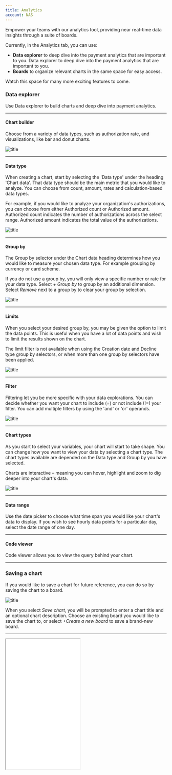 ```yaml
--- 
title: Analytics
account: NAS
---
```


Empower your teams with our analytics tool, providing near real-time data insights through a suite of boards.

Currently, in the Analytics tab, you can use:

- **Data explorer** to deep dive into the payment analytics that are important to you. Data explorer to deep dive into the payment analytics that are important to you.
- **Boards** to organize relevant charts in the same space for easy access.

Watch this space for many more exciting features to come.

### Data explorer

Use Data explorer to build charts and deep dive into payment analytics.

---

#### Chart builder

Choose from a variety of data types, such as authorization rate, and visualizations, like bar and donut charts.

![title](/NAS/Dashboard/Analytics/chart_builder.png)

---

#### Data type

When creating a chart, start by selecting the 'Data type' under the heading 'Chart data'. That data type should be the main metric that you would like to analyze. You can choose from count, amount, rates and calculation-based data types.

For example, if you would like to analyze your organization's authorizations, you can choose from either Authorized count or Authorized amount. Authorized count indicates the number of authorizations across the select range. Authorized amount indicates the total value of the authorizations.

![title](/NAS/Dashboard/Analytics/chart_data_type.png)

---

#### Group by

The Group by selector under the Chart data heading determines how you would like to measure your chosen data type. For example grouping by currency or card scheme.

If you do not use a group by, you will only view a specific number or rate for your data type. Select *+ Group by* to group by an additional dimension. Select *Remove* next to a group by to clear your group by selection. 

![title](/NAS/Dashboard/Analytics/chart_group_by.png)

---

#### Limits

When you select your desired group by, you may be given the option to limit the data points. This is useful when you have a lot of data points and wish to limit the results shown on the chart.

<TipBox variant='note'>

The limit filter is not available when using the Creation date and Decline type group by selectors, or when more than one group by selectors have been applied.

</TipBox>

![title](/NAS/Dashboard/Analytics/chart_limits.png)

---

#### Filter

Filtering let you be more specific with your data explorations. You can decide whether you want your chart to include (=) or not include (!=) your filter. You can add multiple filters by using the 'and' or 'or' operands.

![title](/NAS/Dashboard/Analytics/filter_charts.png)

---

#### Chart types

As you start to select your variables, your chart will start to take shape. You can change how you want to view your data by selecting a chart type. The chart types available are depended on the Data type and Group by you have selected.

Charts are interactive – meaning you can hover, highlight and zoom to dig deeper into your chart's data.

![title](/NAS/Dashboard/Analytics/chart_types.png)

---

#### Data range

Use the date picker to choose what time span you would like your chart's data to display. If you wish to see hourly data points for a particular day, select the date range of one day.

---

#### Code viewer

Code viewer allows you to view the query behind your chart.

---

### Saving a chart

If you would like to save a chart for future reference, you can do so by saving the chart to a board.

![title](/NAS/Dashboard/Analytics/saving_chart.png)

When you select *Save chart*, you will be prompted to enter a chart title and an optional chart description. Choose an existing board you would like to save the chart to, or select _+Create a new board_ to save a brand-new board.

---

<Box horizontal="sm" align="center">
  <Iframe
    src="/docs/four/NAS/Dashboard/Analytics/save_chart_example.png"
    height='405'
    width='231'
  />
</Box>

---

### Boards

Boards are used to organize relevant charts in the same space for easy access. Create multiple boards to organize your charts and keep track of the metrics most important to you and your team members.

---

#### My boards and shared boards

Boards can either be private for only you to see in your 'My boards' list, or shared for other members in your organization to view. This is set when you first create your board, but can also be changed at any time from your board's settings. When you make a board shared, the board will be available to access for users from within your entity.

<TipBox>

Making boards shared is a useful way to ensure that work is not duplicated across your team by letting other users have access to your board.

</TipBox>

---

#### Preset boards

The Preset boards tab displays a list of example boards created by [Checkout.com](https://www.checkout.com/), available to all users. Use these preset boards as inspiration to create your own, or to provide quick insight into your payments data without having to create a board yourself.

---

#### Create new board

You can create a new board by either selecting a template or a blank board from the boards page. A board template is a board containing pre-made charts. After selecting a template, as with a blank board, you will then be able to adjust the board as you wish by editing, adding or deleting charts. A template provides a great starting point to create a board to suit your analytics needs.

![title](/NAS/Dashboard/Analytics/create_new_board.png)

You must enter a board title and decide whether you want your board to be shared or private before saving. These settings can be edited at any time in your board settings.

<Box horizontal="sm" align="center">
  <Iframe
    src="/docs/four/NAS/Dashboard/Analytics/create_new_board_example.png"
    height='400'
    width='271'
  />
</Box>

---

#### Add widgets to your boards

When you have created a new board, you will need to add charts to start analyzing payments data.

![title](/NAS/Dashboard/Analytics/add_widgets.png)

---

##### Add a chart

Adding a chart to your board can be done in two ways:

1. After creating a chart in *Data explorer* and selecting *Save chart*.
2. Directly from the board by selecting *+ New widget / + New chart*.

When adding a chart directly from your board, you will be navigated through the Chart builder, just as you have seen in the Data explorer. When adding a chart directly from your board, you will be navigated through the 'Chart builder', just as you have seen in the 'Data explorer'.

---

##### Add a tile separator

A tile separator is a customizable text box widget, which enables you to organize your board. The example below shows the use of a tile separator Acceptance rate, which groups charts related to acceptance rates metrics.

![title](/NAS/Dashboard/Analytics/add_a_tile_separator.png)

---

#### Edit widgets

---

##### Edit chart data

Editing a chart can be done by hovering and selecting the setting's icon on the chart you wish to edit. From here, you will be able to edit the chart data, title and description, and delete the chart.

![title](/NAS/Dashboard/Analytics/edit_chart_data.png)

---

##### Edit a widget's size

You can adjust the size of a widget by using the toggle in the bottom of the right-hand corner of your widget. Drag this until the widget is the size you like.

---

##### Move widgets

Move a widget by selecting the title of the widget and dragging it to the desired area of your board. Your widget's new position will be automatically saved when it has been moved.

---

#### Edit boards

Editing a board can be done by selecting the setting's icon next to the date range selector. From here, you will be able to edit the board information and delete the board.

![title](/NAS/Dashboard/Analytics/edit_boards.png)

<TipBox variant='note'>

You can switch between your client entities to see the data in the board reflect your chosen entity's data.

</TipBox>
